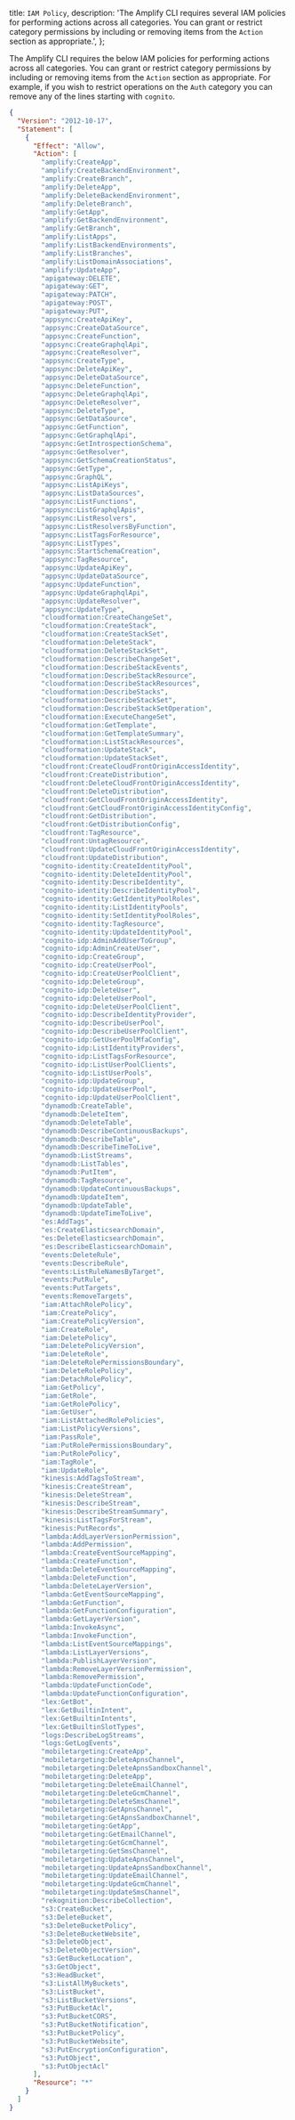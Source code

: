   title: `IAM Policy`,
  description: 'The Amplify CLI requires several IAM policies for performing actions across all categories. You can grant or restrict category permissions by including or removing items from the `Action` section as appropriate.',
};

The Amplify CLI requires the below IAM policies for performing actions across all categories. You can grant or restrict category permissions by including or removing items from the `Action` section as appropriate. For example, if you wish to restrict operations on the `Auth` category you can remove any of the lines starting with `cognito`.

```json
{
  "Version": "2012-10-17",
  "Statement": [
    {
      "Effect": "Allow",
      "Action": [
        "amplify:CreateApp",
        "amplify:CreateBackendEnvironment",
        "amplify:CreateBranch",
        "amplify:DeleteApp",
        "amplify:DeleteBackendEnvironment",
        "amplify:DeleteBranch",
        "amplify:GetApp",
        "amplify:GetBackendEnvironment",
        "amplify:GetBranch",
        "amplify:ListApps",
        "amplify:ListBackendEnvironments",
        "amplify:ListBranches",
        "amplify:ListDomainAssociations",
        "amplify:UpdateApp",
        "apigateway:DELETE",
        "apigateway:GET",
        "apigateway:PATCH",
        "apigateway:POST",
        "apigateway:PUT",
        "appsync:CreateApiKey",
        "appsync:CreateDataSource",
        "appsync:CreateFunction",
        "appsync:CreateGraphqlApi",
        "appsync:CreateResolver",
        "appsync:CreateType",
        "appsync:DeleteApiKey",
        "appsync:DeleteDataSource",
        "appsync:DeleteFunction",
        "appsync:DeleteGraphqlApi",
        "appsync:DeleteResolver",
        "appsync:DeleteType",
        "appsync:GetDataSource",
        "appsync:GetFunction",
        "appsync:GetGraphqlApi",
        "appsync:GetIntrospectionSchema",
        "appsync:GetResolver",
        "appsync:GetSchemaCreationStatus",
        "appsync:GetType",
        "appsync:GraphQL",
        "appsync:ListApiKeys",
        "appsync:ListDataSources",
        "appsync:ListFunctions",
        "appsync:ListGraphqlApis",
        "appsync:ListResolvers",
        "appsync:ListResolversByFunction",
        "appsync:ListTagsForResource",
        "appsync:ListTypes",
        "appsync:StartSchemaCreation",
        "appsync:TagResource",
        "appsync:UpdateApiKey",
        "appsync:UpdateDataSource",
        "appsync:UpdateFunction",
        "appsync:UpdateGraphqlApi",
        "appsync:UpdateResolver",
        "appsync:UpdateType",
        "cloudformation:CreateChangeSet",
        "cloudformation:CreateStack",
        "cloudformation:CreateStackSet",
        "cloudformation:DeleteStack",
        "cloudformation:DeleteStackSet",
        "cloudformation:DescribeChangeSet",
        "cloudformation:DescribeStackEvents",
        "cloudformation:DescribeStackResource",
        "cloudformation:DescribeStackResources",
        "cloudformation:DescribeStacks",
        "cloudformation:DescribeStackSet",
        "cloudformation:DescribeStackSetOperation",
        "cloudformation:ExecuteChangeSet",
        "cloudformation:GetTemplate",
        "cloudformation:GetTemplateSummary",
        "cloudformation:ListStackResources",
        "cloudformation:UpdateStack",
        "cloudformation:UpdateStackSet",
        "cloudfront:CreateCloudFrontOriginAccessIdentity",
        "cloudfront:CreateDistribution",
        "cloudfront:DeleteCloudFrontOriginAccessIdentity",
        "cloudfront:DeleteDistribution",
        "cloudfront:GetCloudFrontOriginAccessIdentity",
        "cloudfront:GetCloudFrontOriginAccessIdentityConfig",
        "cloudfront:GetDistribution",
        "cloudfront:GetDistributionConfig",
        "cloudfront:TagResource",
        "cloudfront:UntagResource",
        "cloudfront:UpdateCloudFrontOriginAccessIdentity",
        "cloudfront:UpdateDistribution",
        "cognito-identity:CreateIdentityPool",
        "cognito-identity:DeleteIdentityPool",
        "cognito-identity:DescribeIdentity",
        "cognito-identity:DescribeIdentityPool",
        "cognito-identity:GetIdentityPoolRoles",
        "cognito-identity:ListIdentityPools",
        "cognito-identity:SetIdentityPoolRoles",
        "cognito-identity:TagResource",
        "cognito-identity:UpdateIdentityPool",
        "cognito-idp:AdminAddUserToGroup",
        "cognito-idp:AdminCreateUser",
        "cognito-idp:CreateGroup",
        "cognito-idp:CreateUserPool",
        "cognito-idp:CreateUserPoolClient",
        "cognito-idp:DeleteGroup",
        "cognito-idp:DeleteUser",
        "cognito-idp:DeleteUserPool",
        "cognito-idp:DeleteUserPoolClient",
        "cognito-idp:DescribeIdentityProvider",
        "cognito-idp:DescribeUserPool",
        "cognito-idp:DescribeUserPoolClient",
        "cognito-idp:GetUserPoolMfaConfig",
        "cognito-idp:ListIdentityProviders",
        "cognito-idp:ListTagsForResource",
        "cognito-idp:ListUserPoolClients",
        "cognito-idp:ListUserPools",
        "cognito-idp:UpdateGroup",
        "cognito-idp:UpdateUserPool",
        "cognito-idp:UpdateUserPoolClient",
        "dynamodb:CreateTable",
        "dynamodb:DeleteItem",
        "dynamodb:DeleteTable",
        "dynamodb:DescribeContinuousBackups",
        "dynamodb:DescribeTable",
        "dynamodb:DescribeTimeToLive",
        "dynamodb:ListStreams",
        "dynamodb:ListTables",
        "dynamodb:PutItem",
        "dynamodb:TagResource",
        "dynamodb:UpdateContinuousBackups",
        "dynamodb:UpdateItem",
        "dynamodb:UpdateTable",
        "dynamodb:UpdateTimeToLive",
        "es:AddTags",
        "es:CreateElasticsearchDomain",
        "es:DeleteElasticsearchDomain",
        "es:DescribeElasticsearchDomain",
        "events:DeleteRule",
        "events:DescribeRule",
        "events:ListRuleNamesByTarget",
        "events:PutRule",
        "events:PutTargets",
        "events:RemoveTargets",
        "iam:AttachRolePolicy",
        "iam:CreatePolicy",
        "iam:CreatePolicyVersion",
        "iam:CreateRole",
        "iam:DeletePolicy",
        "iam:DeletePolicyVersion",
        "iam:DeleteRole",
        "iam:DeleteRolePermissionsBoundary",
        "iam:DeleteRolePolicy",
        "iam:DetachRolePolicy",
        "iam:GetPolicy",
        "iam:GetRole",
        "iam:GetRolePolicy",
        "iam:GetUser",
        "iam:ListAttachedRolePolicies",
        "iam:ListPolicyVersions",
        "iam:PassRole",
        "iam:PutRolePermissionsBoundary",
        "iam:PutRolePolicy",
        "iam:TagRole",
        "iam:UpdateRole",
        "kinesis:AddTagsToStream",
        "kinesis:CreateStream",
        "kinesis:DeleteStream",
        "kinesis:DescribeStream",
        "kinesis:DescribeStreamSummary",
        "kinesis:ListTagsForStream",
        "kinesis:PutRecords",
        "lambda:AddLayerVersionPermission",
        "lambda:AddPermission",
        "lambda:CreateEventSourceMapping",
        "lambda:CreateFunction",
        "lambda:DeleteEventSourceMapping",
        "lambda:DeleteFunction",
        "lambda:DeleteLayerVersion",
        "lambda:GetEventSourceMapping",
        "lambda:GetFunction",
        "lambda:GetFunctionConfiguration",
        "lambda:GetLayerVersion",
        "lambda:InvokeAsync",
        "lambda:InvokeFunction",
        "lambda:ListEventSourceMappings",
        "lambda:ListLayerVersions",
        "lambda:PublishLayerVersion",
        "lambda:RemoveLayerVersionPermission",
        "lambda:RemovePermission",
        "lambda:UpdateFunctionCode",
        "lambda:UpdateFunctionConfiguration",
        "lex:GetBot",
        "lex:GetBuiltinIntent",
        "lex:GetBuiltinIntents",
        "lex:GetBuiltinSlotTypes",
        "logs:DescribeLogStreams",
        "logs:GetLogEvents",
        "mobiletargeting:CreateApp",
        "mobiletargeting:DeleteApnsChannel",
        "mobiletargeting:DeleteApnsSandboxChannel",
        "mobiletargeting:DeleteApp",
        "mobiletargeting:DeleteEmailChannel",
        "mobiletargeting:DeleteGcmChannel",
        "mobiletargeting:DeleteSmsChannel",
        "mobiletargeting:GetApnsChannel",
        "mobiletargeting:GetApnsSandboxChannel",
        "mobiletargeting:GetApp",
        "mobiletargeting:GetEmailChannel",
        "mobiletargeting:GetGcmChannel",
        "mobiletargeting:GetSmsChannel",
        "mobiletargeting:UpdateApnsChannel",
        "mobiletargeting:UpdateApnsSandboxChannel",
        "mobiletargeting:UpdateEmailChannel",
        "mobiletargeting:UpdateGcmChannel",
        "mobiletargeting:UpdateSmsChannel",
        "rekognition:DescribeCollection",
        "s3:CreateBucket",
        "s3:DeleteBucket",
        "s3:DeleteBucketPolicy",
        "s3:DeleteBucketWebsite",
        "s3:DeleteObject",
        "s3:DeleteObjectVersion",
        "s3:GetBucketLocation",
        "s3:GetObject",
        "s3:HeadBucket",
        "s3:ListAllMyBuckets",
        "s3:ListBucket",
        "s3:ListBucketVersions",
        "s3:PutBucketAcl",
        "s3:PutBucketCORS",
        "s3:PutBucketNotification",
        "s3:PutBucketPolicy",
        "s3:PutBucketWebsite",
        "s3:PutEncryptionConfiguration",
        "s3:PutObject",
        "s3:PutObjectAcl"
      ],
      "Resource": "*"
    }
  ]
}
```
